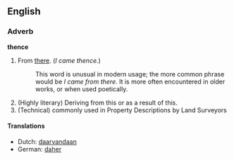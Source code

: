 ==English==

===Adverb===
'''thence'''
# From [[there]].  (''I came thence.'')
#:This word is unusual in modern usage; the more common phrase would be ''I came from there''.  It is more often encountered in older works, or when used poetically.
# (Highly literary) Deriving from this or as a result of this.
# (Technical) commonly used in Property Descriptions by Land Surveyors

====Translations====
*Dutch: [[daarvandaan]]
*German: [[daher]]